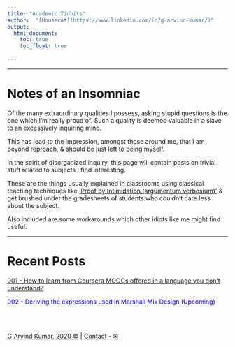 ```yaml
---
title: "Academic Tidbits"
author:  "[Housecat](https://www.linkedin.com/in/g-arvind-kumar/)"
output: 
  html_document:
    toc: true
    toc_float: true
    
---
```

  
----
  
# Notes of an Insomniac
  
Of the many extraordinary qualities I possess, asking stupid questions is the one which
I'm really proud of. Such a quality is deemed valuable in a slave to an excessively inquiring mind. 

This has lead to the impression, amongst those around me, that I am beyond 
reproach, & should be just left to being myself.

In the spirit of disorganized inquiry, this page will contain posts on trivial stuff related to subjects I find interesting.

These are the things usually explained in classrooms using classical teaching techniques like ['Proof by Intimidation (argumentum verbosium)'](https://ocw.mit.edu/courses/electrical-engineering-and-computer-science/6-042j-mathematics-for-computer-science-fall-2010/video-lectures/lecture-3-strong-induction/MIT6_042JF10_proof.pdf) & get brushed under the gradesheets of students who couldn't care less about the subject.

Also included are some workarounds which other idiots like me might find useful.

----

# Recent Posts

[001 - How to learn from Coursera MOOCs offered in a language you don't understand?](https://octaveone.github.io/mwb/coursera_language_fix.html)

<font color="blue">002 - Deriving the expressions used in Marshall Mix Design (Upcoming) </font>

<br>
<br>

[G Arvind Kumar, 2020 © ](https://www.linkedin.com/in/g-arvind-kumar/) |  [Contact - ✉](mailto:arvind.academic.only@gmail.com) 